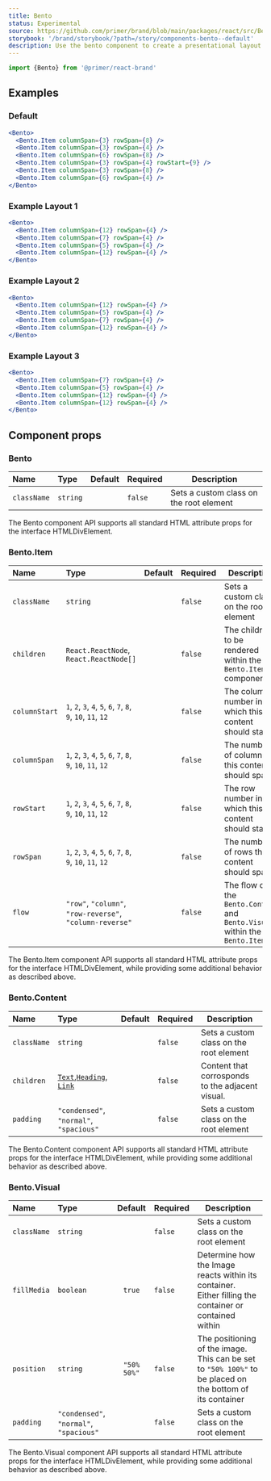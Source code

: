 ```yaml
---
title: Bento
status: Experimental
source: https://github.com/primer/brand/blob/main/packages/react/src/Bento/Bento.tsx
storybook: '/brand/storybook/?path=/story/components-bento--default'
description: Use the bento component to create a presentational layout for brand content
---
```


```js
import {Bento} from '@primer/react-brand'
```

## Examples

### Default

```jsx live
<Bento>
  <Bento.Item columnSpan={3} rowSpan={8} />
  <Bento.Item columnSpan={3} rowSpan={4} />
  <Bento.Item columnSpan={6} rowSpan={8} />
  <Bento.Item columnSpan={3} rowSpan={4} rowStart={9} />
  <Bento.Item columnSpan={3} rowSpan={8} />
  <Bento.Item columnSpan={6} rowSpan={4} />
</Bento>
```

### Example Layout 1

```jsx live
<Bento>
  <Bento.Item columnSpan={12} rowSpan={4} />
  <Bento.Item columnSpan={7} rowSpan={4} />
  <Bento.Item columnSpan={5} rowSpan={4} />
  <Bento.Item columnSpan={12} rowSpan={4} />
</Bento>
```

### Example Layout 2

```jsx live
<Bento>
  <Bento.Item columnSpan={12} rowSpan={4} />
  <Bento.Item columnSpan={5} rowSpan={4} />
  <Bento.Item columnSpan={7} rowSpan={4} />
  <Bento.Item columnSpan={12} rowSpan={4} />
</Bento>
```

### Example Layout 3

```jsx live
<Bento>
  <Bento.Item columnSpan={7} rowSpan={4} />
  <Bento.Item columnSpan={5} rowSpan={4} />
  <Bento.Item columnSpan={12} rowSpan={4} />
  <Bento.Item columnSpan={12} rowSpan={4} />
</Bento>
```

## Component props

### Bento

| Name        | Type     | Default | Required | Description                             |
| :---------- | :------- | :-----: | :------- | --------------------------------------- |
| `className` | `string` |         | `false`  | Sets a custom class on the root element |

The Bento component API supports all standard HTML attribute props for the interface HTMLDivElement.

### Bento.Item

| Name          | Type                                                          | Default | Required | Description                                                                |
| :------------ | :------------------------------------------------------------ | :-----: | :------- | -------------------------------------------------------------------------- |
| `className`   | `string`                                                      |         | `false`  | Sets a custom class on the root element                                    |
| `children`    | `React.ReactNode`, `React.ReactNode[]`                        |         | `false`  | The children to be rendered within the `Bento.Item` component              |
| `columnStart` | `1`, `2`, `3`, `4`, `5`, `6`, `7`, `8`, `9`, `10`, `11`, `12` |         | `false`  | The column number in which this content should start                       |
| `columnSpan`  | `1`, `2`, `3`, `4`, `5`, `6`, `7`, `8`, `9`, `10`, `11`, `12` |         | `false`  | The number of columns this content should span                             |
| `rowStart`    | `1`, `2`, `3`, `4`, `5`, `6`, `7`, `8`, `9`, `10`, `11`, `12` |         | `false`  | The row number in which this content should start                          |
| `rowSpan`     | `1`, `2`, `3`, `4`, `5`, `6`, `7`, `8`, `9`, `10`, `11`, `12` |         | `false`  | The number of rows this content should span                                |
| `flow`        | `"row"`, `"column"`, `"row-reverse"`, `"column-reverse"`      |         | `false`  | The flow of the `Bento.Content` and `Bento.Visual` within the `Bento.Item` |

The Bento.Item component API supports all standard HTML attribute props for the interface HTMLDivElement, while providing some additional behavior as described above.

### Bento.Content

| Name        | Type                                                                                                                                                                  | Default | Required | Description                                      |
| :---------- | :-------------------------------------------------------------------------------------------------------------------------------------------------------------------- | :-----: | :------- | ------------------------------------------------ |
| `className` | `string`                                                                                                                                                              |         | `false`  | Sets a custom class on the root element          |
| `children`  | [`Text`](https://primer.style/brand/components/Text),[`Heading`](https://primer.style/brand/components/Heading), [`Link`](https://primer.style/brand/components/Link) |         | `false`  | Content that corrosponds to the adjacent visual. |
| `padding`   | `"condensed"`, `"normal"`, `"spacious"`                                                                                                                               |         | `false`  | Sets a custom class on the root element          |

The Bento.Content component API supports all standard HTML attribute props for the interface HTMLDivElement, while providing some additional behavior as described above.

### Bento.Visual

| Name        | Type                                    |   Default   | Required | Description                                                                                               |
| :---------- | :-------------------------------------- | :---------: | :------- | --------------------------------------------------------------------------------------------------------- |
| `className` | `string`                                |             | `false`  | Sets a custom class on the root element                                                                   |
| `fillMedia` | `boolean`                               |   `true`    | `false`  | Determine how the Image reacts within its container. Either filling the container or contained within     |
| `position`  | `string`                                | `"50% 50%"` | `false`  | The positioning of the image. This can be set to `"50% 100%"` to be placed on the bottom of its container |
| `padding`   | `"condensed"`, `"normal"`, `"spacious"` |             | `false`  | Sets a custom class on the root element                                                                   |

The Bento.Visual component API supports all standard HTML attribute props for the interface HTMLDivElement, while providing some additional behavior as described above.
